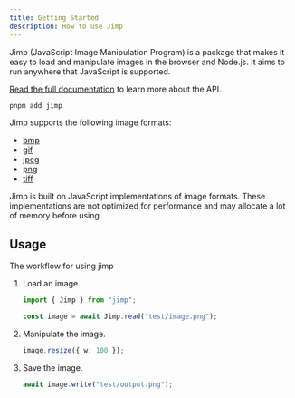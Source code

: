 ```yaml
---
title: Getting Started
description: How to use Jimp
---
```



Jimp (JavaScript Image Manipulation Program) is a package that makes it easy to load and manipulate images in the browser and Node.js.
It aims to run anywhere that JavaScript is supported.

[Read the full documentation](/api/jimp/classes/jimp/) to learn more about the API.

```bash
pnpm add jimp
```

Jimp supports the following image formats:

- [bmp](https://en.wikipedia.org/wiki/BMP_file_format)
- [gif](https://en.wikipedia.org/wiki/GIF)
- [jpeg](https://en.wikipedia.org/wiki/JPEG)
- [png](https://en.wikipedia.org/wiki/Portable_Network_Graphics)
- [tiff](https://en.wikipedia.org/wiki/TIFF)

<Aside type="caution" title="Watch out!">
  Jimp is built on JavaScript implementations of image formats. These
  implementations are not optimized for performance and may allocate a lot of
  memory before using.
</Aside>

## Usage

The workflow for using jimp

<Steps>

1. Load an image.

   ```ts
   import { Jimp } from "jimp";

   const image = await Jimp.read("test/image.png");
   ```

2. Manipulate the image.

   ```ts
   image.resize({ w: 100 });
   ```

3. Save the image.

   ```ts
   await image.write("test/output.png");
   ```

</Steps>
